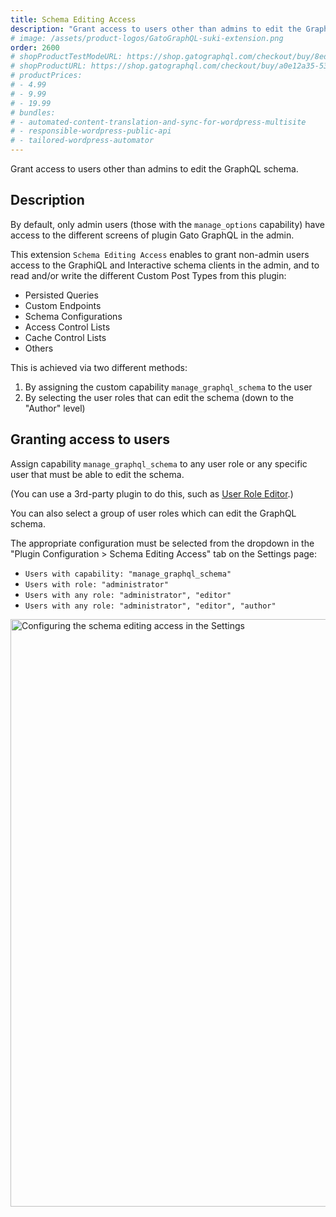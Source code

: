 ```yaml
---
title: Schema Editing Access
description: "Grant access to users other than admins to edit the GraphQL schema."
# image: /assets/product-logos/GatoGraphQL-suki-extension.png
order: 2600
# shopProductTestModeURL: https://shop.gatographql.com/checkout/buy/8edd16a5-ce4e-41bc-973e-940c5bccc2fd
# shopProductURL: https://shop.gatographql.com/checkout/buy/a0e12a35-53f9-47fe-be84-55ff91896805
# productPrices:
# - 4.99
# - 9.99
# - 19.99
# bundles:
# - automated-content-translation-and-sync-for-wordpress-multisite
# - responsible-wordpress-public-api
# - tailored-wordpress-automator
---
```


Grant access to users other than admins to edit the GraphQL schema.

## Description

By default, only admin users (those with the `manage_options` capability) have access to the different screens of plugin Gato GraphQL in the admin.

This extension `Schema Editing Access` enables to grant non-admin users access to the GraphiQL and Interactive schema clients in the admin, and to read and/or write the different Custom Post Types from this plugin:

- Persisted Queries
- Custom Endpoints
- Schema Configurations
- Access Control Lists
- Cache Control Lists
- Others

This is achieved via two different methods:

1. By assigning the custom capability `manage_graphql_schema` to the user
2. By selecting the user roles that can edit the schema (down to the "Author" level)

## Granting access to users

Assign capability `manage_graphql_schema` to any user role or any specific user that must be able to edit the schema.

(You can use a 3rd-party plugin to do this, such as <a href="https://wordpress.org/plugins/user-role-editor/" target="_blank">User Role Editor</a>.)

You can also select a group of user roles which can edit the GraphQL schema.

The appropriate configuration must be selected from the dropdown in the "Plugin Configuration > Schema Editing Access" tab on the Settings page:

- `Users with capability: "manage_graphql_schema"`
- `Users with role: "administrator"`
- `Users with any role: "administrator", "editor"`
- `Users with any role: "administrator", "editor", "author"`

<Image
  src="/assets/extensions/upstream-pro/settings-schema-editing-access.png"
  width="1024"
  height="940"
  alt="Configuring the schema editing access in the Settings"
  caption="Configuring the schema editing access in the Settings"
/>

